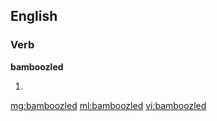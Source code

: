 ==English==

===Verb===
'''bamboozled'''

# {{past of|[[bamboozle]]}}

[[mg:bamboozled]]
[[ml:bamboozled]]
[[vi:bamboozled]]